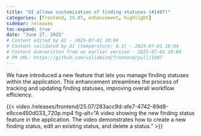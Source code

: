 ```yaml
---
title: "UI allows customization of finding statuses (#1407)"
categories: [frontend, 25.07, enhancement, highlight]
sidebar: releases
toc-expand: true
date: "June 27, 2025"
# Content edited by AI - 2025-07-01 10:04
# Content validated by AI (temperature: 0.3) - 2025-07-01 10:04
# Content overwritten from an earlier version - 2025-07-01 10:04
# PR URL: https://github.com/validmind/frontend/pull/1407
---
```


We have introduced a new feature that lets you manage finding statuses within the application. This enhancement streamlines the process of tracking and updating finding statuses, improving overall workflow efficiency.

{{< video /releases/frontend/25.07/283acc9d-afe7-4742-89d8-e8cce450d033_720p.mp4 fig-alt="A video showing the new finding status feature in the application. The video demonstrates how to create a new finding status, edit an existing status, and delete a status." >}}
